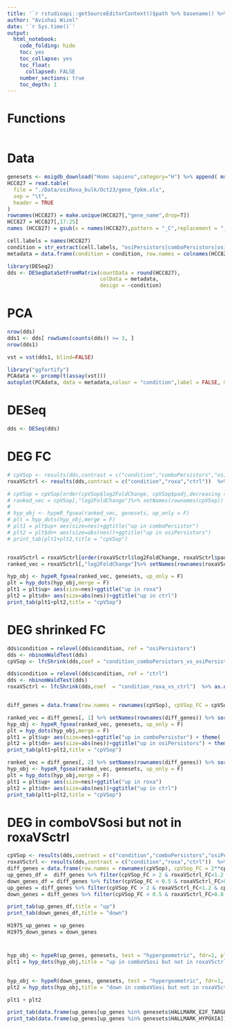 ```yaml
---
title: '`r rstudioapi::getSourceEditorContext()$path %>% basename() %>% gsub(pattern = "\\.Rmd",replacement = "")`' 
author: "Avishai Wizel"
date: '`r Sys.time()`'
output: 
  html_notebook: 
    code_folding: hide
    toc: yes
    toc_collapse: yes
    toc_float: 
      collapsed: FALSE
    number_sections: true
    toc_depth: 1
---
```


<style type="text/css">
.main-container {
  max-width: 85% !important;
  margin: auto;
}
</style>

# Functions

```r
```

# Data

```r
genesets <- msigdb_download("Homo sapiens",category="H") %>% append( msigdb_download("Homo sapiens",category="C2",subcategory = "CP:KEGG"))
HCC827 = read.table(
  file = "./Data/osiRoxa_bulk/Oct23/gene_fpkm.xls",
  sep = "\t",
  header = TRUE
)
rownames(HCC827) = make.unique(HCC827[,"gene_name",drop=T])
HCC827 = HCC827[,17:25]
names (HCC827) = gsub(x = names(HCC827),pattern = "_C",replacement = "_ctrl")%>% gsub(pattern = "p_OR",replacement = "_comboPersistors") %>% gsub(pattern = "p_O",replacement = "_osiPersistors") %>% gsub(pattern = "_R",replacement = "_roxa")%>% gsub(,pattern = "_O",replacement = "_osi")

```

```r
cell.labels = names(HCC827)
condition = str_extract(cell.labels, "osiPersistors|comboPersistors|osi|ctrl|roxa")
metadata = data.frame(condition = condition, row.names = colnames(HCC827))
```

```r
library(DESeq2)
dds <- DESeqDataSetFromMatrix(countData = round(HCC827),
                              colData = metadata,
                              design = ~condition)
```


# PCA
```r
nrow(dds)
dds1 <- dds[ rowSums(counts(dds)) >= 3, ]
nrow(dds1)
```

```r
vst = vst(dds1, blind=FALSE)
```

```r
library("ggfortify")
PCAdata <- prcomp(t(assay(vst)))
autoplot(PCAdata, data = metadata,colour = "condition",label = FALSE, main="PCA") # Show dots

```
# DESeq
```r
dds <- DESeq(dds)
```

# DEG FC {.tabset}
```r
# cpVSop <- results(dds,contrast = c("condition","comboPersistors","osiPersistors"))  %>% as.data.frame()
roxaVSctrl <- results(dds,contrast = c("condition","roxa","ctrl"))  %>% as.data.frame()
```


```r
# cpVSop = cpVSop[order(cpVSop$log2FoldChange, cpVSop$padj,decreasing = T),] #order by FC, ties bt padj
# ranked_vec = cpVSop[,"log2FoldChange"]%>% setNames(rownames(cpVSop)) %>% na.omit() # make named vector
# 
# hyp_obj <- hypeR_fgsea(ranked_vec, genesets, up_only = F)
# plt = hyp_dots(hyp_obj,merge = F)
# plt1 = plt$up+ aes(size=nes)+ggtitle("up in comboPersistor")
# plt2 = plt$dn+ aes(size=abs(nes))+ggtitle("up in osiPersistors")
# print_tab(plt1+plt2,title = "cpVSop")


roxaVSctrl = roxaVSctrl[order(roxaVSctrl$log2FoldChange, roxaVSctrl$padj,decreasing = T),] #order by FC, ties bt padj
ranked_vec = roxaVSctrl[,"log2FoldChange"]%>% setNames(rownames(roxaVSctrl)) %>% na.omit()  # make named vector

hyp_obj <- hypeR_fgsea(ranked_vec, genesets, up_only = F)
plt = hyp_dots(hyp_obj,merge = F)
plt1 = plt$up+ aes(size=nes)+ggtitle("up in roxa")
plt2 = plt$dn+ aes(size=abs(nes))+ggtitle("up in ctrl")
print_tab(plt1+plt2,title = "cpVSop")
```

# DEG shrinked FC {.tabset}
```r
dds$condition = relevel(dds$condition, ref = "osiPersistors")
dds <- nbinomWaldTest(dds)
cpVSop <- lfcShrink(dds,coef = "condition_comboPersistors_vs_osiPersistors")  %>% as.data.frame()

dds$condition = relevel(dds$condition, ref = "ctrl")
dds <- nbinomWaldTest(dds)
roxaVSctrl <- lfcShrink(dds,coef  = "condition_roxa_vs_ctrl")  %>% as.data.frame()


diff_genes = data.frame(row.names = rownames(cpVSop), cpVSop_FC = cpVSop$log2FoldChange,roxaVSctrl_FC = roxaVSctrl$log2FoldChange,  cpVSop_padj = cpVSop$padj)

```


```r
ranked_vec = diff_genes[, 1] %>% setNames(rownames(diff_genes)) %>% sort(decreasing = TRUE)
hyp_obj <- hypeR_fgsea(ranked_vec, genesets, up_only = F)
plt = hyp_dots(hyp_obj,merge = F)
plt1 = plt$up+ aes(size=nes)+ggtitle("up in comboPersistor") + theme(  axis.text.y = element_text(size=10))
plt2 = plt$dn+ aes(size=abs(nes))+ggtitle("up in osiPersistors") + theme(axis.text.y = element_text(size=10))
print_tab(plt1+plt2,title = "cpVSop")

ranked_vec = diff_genes[, 2] %>% setNames(rownames(diff_genes)) %>% sort(decreasing = TRUE)
hyp_obj <- hypeR_fgsea(ranked_vec, genesets, up_only = F)
plt = hyp_dots(hyp_obj,merge = F)
plt1 = plt$up+ aes(size=nes)+ggtitle("up in roxa")
plt2 = plt$dn+ aes(size=abs(nes))+ggtitle("up in ctrl")
print_tab(plt1+plt2,title = "cpVSop")

```
# DEG in comboVSosi but not in roxaVSctrl {.tabset}

```r
cpVSop <- results(dds,contrast = c("condition","comboPersistors","osiPersistors"))  %>% as.data.frame()
roxaVSctrl <- results(dds,contrast = c("condition","roxa","ctrl"))  %>% as.data.frame()
diff_genes = data.frame(row.names = rownames(cpVSop), cpVSop_FC = 2**cpVSop$log2FoldChange,roxaVSctrl_FC = 2**roxaVSctrl$log2FoldChange,  cpVSop_padj = cpVSop$padj)
up_genes_df =  diff_genes %>% filter(cpVSop_FC > 2 & roxaVSctrl_FC<1.2 & cpVSop_padj<0.05) 
down_genes_df = diff_genes %>% filter(cpVSop_FC < 0.5 & roxaVSctrl_FC>0.8 & cpVSop_padj<0.05)
up_genes = diff_genes %>% filter(cpVSop_FC > 2 & roxaVSctrl_FC<1.2 & cpVSop_padj<0.05) %>% rownames()
down_genes = diff_genes %>% filter(cpVSop_FC < 0.5 & roxaVSctrl_FC>0.8 & cpVSop_padj<0.1)%>% rownames()

print_tab(up_genes_df,title = "up")
print_tab(down_genes_df,title = "down")
```
```r
H1975_up_genes = up_genes
H1975_down_genes = down_genes

```

# {-}

```r
hyp_obj <- hypeR(up_genes, genesets, test = "hypergeometric", fdr=1, plotting=F,background = rownames(HCC827))
plt1 = hyp_dots(hyp_obj,title = "up in comboVSosi but not in roxaVSctrl")
 

hyp_obj <- hypeR(down_genes, genesets, test = "hypergeometric", fdr=1, plotting=F,background = rownames(HCC827))
plt2 = hyp_dots(hyp_obj,title = "down in comboVSosi but not in roxaVSctrl")

plt1 + plt2
```
```r
print_tab(data.frame(up_genes[up_genes %in% genesets$HALLMARK_E2F_TARGETS]),title = "up genes in E2F")
print_tab(data.frame(up_genes[up_genes %in% genesets$HALLMARK_HYPOXIA]),title = "up genes in Hypoxia")


```

<script src="https://hypothes.is/embed.js" async></script>

